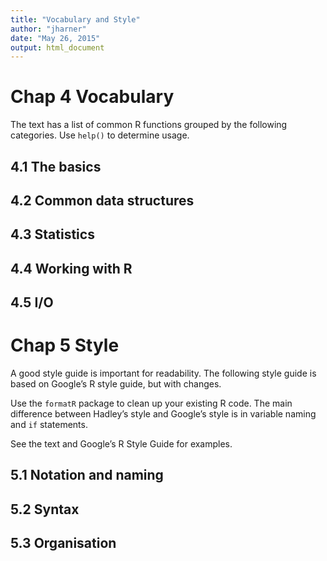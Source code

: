 ```yaml
---
title: "Vocabulary and Style"
author: "jharner"
date: "May 26, 2015"
output: html_document
---
```


# Chap 4 Vocabulary

The text has a list of common R functions grouped by the following categories. Use `help()` to determine usage.

## 4.1 The basics

## 4.2 Common data structures

## 4.3 Statistics

## 4.4 Working with R

## 4.5 I/O

# Chap 5 Style

A good style guide is important for readability. The following style guide is based on Google's R style guide, but with changes.

Use the `formatR` package to clean up your existing R code. The main difference between Hadley's style and Google's style is in variable naming and `if` statements.

See the text and Google's R Style Guide for examples.

## 5.1 Notation and naming

## 5.2 Syntax

## 5.3 Organisation

